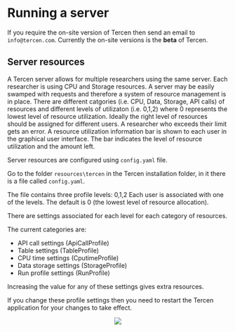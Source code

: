# Running a server {#server}

If you require the on-site version of Tercen then send an email to `info@tercen.com`.
Currently the on-site versions is the __beta__ of Tercen.


## Server resources {-}
A Tercen server allows for multiple researchers using the same server. Each researcher is using CPU and Storage resources. A server may be easily swamped with requests and therefore a system of resource management is in place. There are different catgories (i.e. CPU, Data, Storage, API calls) of resources and different levels of utilizaton (i.e. 0,1,2) where 0 represents the lowest level of resource utilization. Ideally the right level of resources should be assigned for different users. A researcher who exceeds their limit gets an error. A resource utilization information bar is shown to each user in the graphical user interface. The bar indicates the level of resource utilization and the amount left.  

Server resources are configured using `config.yaml` file.

Go to the folder  `resources\tercen` in the Tercen installation folder, in it there is a file called `config.yaml`.

The file contains three profile levels: 0,1,2
Each user is associated with one of the levels. The default is 0 (the lowest level of resource allocation).

There are settings associated for each level for each category of resources.

The current categories are:

* API call settings (ApiCallProfile)
* Table settings (TableProfile)
* CPU time settings (CputimeProfile)
* Data storage settings (StorageProfile)
* Run profile settings (RunProfile)

Increasing the value for any of these settings gives extra resources.

If you change these profile settings then you need to restart the Tercen application for your changes to take effect.

<center>![](images\deploy.png)</center>
